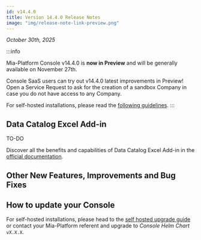 ```yaml
---
id: v14.4.0
title: Version 14.4.0 Release Notes
image: "img/release-note-link-preview.png"
---
```



_October 30th, 2025_

:::info

Mia-Platform Console v14.4.0 is **now in Preview** and will be generally available on November 27th.

Console SaaS users can try out v14.4.0 latest improvements in Preview! Open a Service Request to ask for the creation of a sandbox Company in case you do not have access to any Company.

For self-hosted installations, please read the [following guidelines](#how-to-update-your-console).
:::

## Data Catalog Excel Add-in

TO-DO

Discover all the benefits and capabilities of Data Catalog Excel Add-in in the [official documentation](/docs/products/data_catalog/excel_add_in/overview).

## Other New Features, Improvements and Bug Fixes

<Accordion data={dataAccordion} />

## How to update your Console

For self-hosted installations, please head to the [self hosted upgrade guide](/docs/infrastructure/self-hosted/installation-chart/how-to-upgrade) or contact your Mia-Platform referent and upgrade to _Console Helm Chart_ `vX.X.X`.
